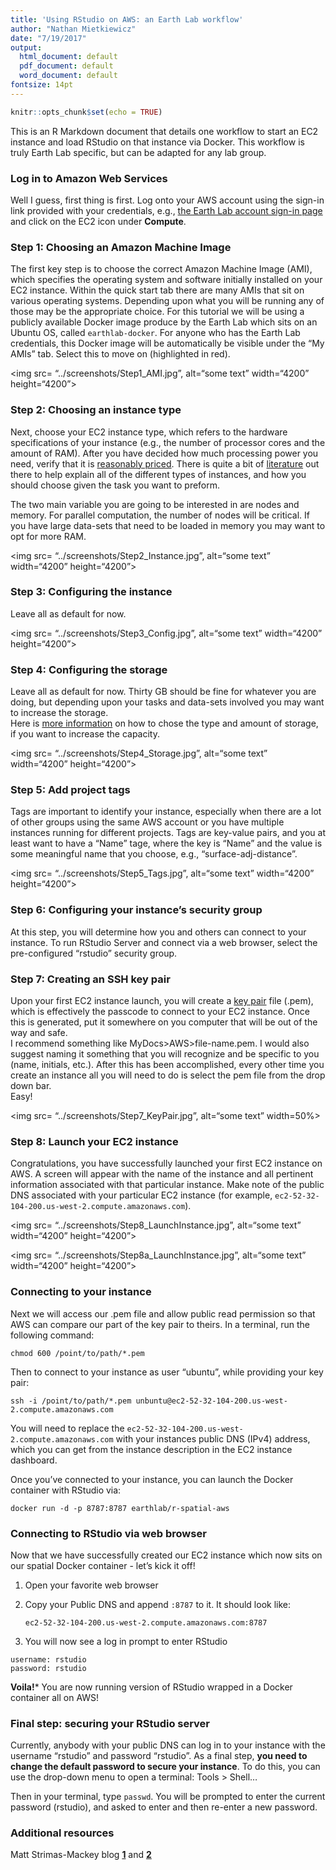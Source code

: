 ```yaml
---
title: 'Using RStudio on AWS: an Earth Lab workflow'
author: "Nathan Mietkiewicz"
date: "7/19/2017"
output:
  html_document: default
  pdf_document: default
  word_document: default
fontsize: 14pt
---
```


```r
knitr::opts_chunk$set(echo = TRUE)
```

This is an R Markdown document that details one workflow to start an EC2 instance and load RStudio on that instance via Docker. 
This workflow is truly Earth Lab specific, but can be adapted for any lab group.


### Log in to Amazon Web Services

Well I guess, first thing is first. 
Log onto your AWS account using the sign-in link provided with your credentials, e.g., [the Earth Lab account sign-in page](https://732215511434.signin.aws.amazon.com/console) and click on the EC2 icon under **Compute**. 


### Step 1: Choosing an Amazon Machine Image

The first key step is to choose the correct Amazon Machine Image (AMI), which specifies the operating system and software initially installed on your EC2 instance. 
Within the quick start tab there are many AMIs that sit on various operating systems. 
Depending upon what you will be running any of those may be the appropriate choice. 
For this tutorial we will be using a publicly available Docker image produce by the Earth Lab which sits on an Ubuntu OS, called `earthlab-docker`. 
For anyone who has the Earth Lab credentials, this Docker image will be automatically be visible under the "My AMIs" tab. 
Select this to move on (highlighted in red).

<img src= "../screenshots/Step1_AMI.jpg", alt="some text"  width="4200" height="4200">


### Step 2: Choosing an instance type

Next, choose your EC2 instance type, which refers to the hardware specifications of your instance (e.g., the number of processor cores and the amount of RAM).
After you have decided how much processing power you need, verify that it is [reasonably priced](https://aws.amazon.com/ec2/pricing/on-demand/). 
There is quite a bit of [literature](https://aws.amazon.com/blogs/aws/choosing-the-right-ec2-instance-type-for-your-application/) out there to help explain all of the different types of instances, and how you should choose given the task you want to preform.  

The two main variable you are going to be interested in are nodes and memory. 
For parallel computation, the number of nodes will be critical. 
If you have large data-sets that need to be loaded in memory you may want to opt for more RAM.

<img src= "../screenshots/Step2_Instance.jpg", alt="some text"  width="4200" height="4200">


### Step 3: Configuring the instance

Leave all as default for now.
  
<img src= "../screenshots/Step3_Config.jpg", alt="some text"  width="4200" height="4200">


### Step 4: Configuring the storage

Leave all as default for now. 
Thirty GB should be fine for whatever you are doing, but depending upon your tasks and data-sets involved you may want to increase the storage.  
Here is [more information](http://docs.aws.amazon.com/AWSEC2/latest/WindowsGuide/add-instance-store-volumes.html) on how to chose the type and amount of storage, if you want to increase the capacity. 
  
<img src= "../screenshots/Step4_Storage.jpg", alt="some text"  width="4200" height="4200">


### Step 5: Add project tags

Tags are important to identify your instance, especially when there are a lot of other groups using the same AWS account or you have multiple instances running for different projects. 
Tags are key-value pairs, and you at least want to have a "Name" tage, where the key is "Name" and the value is some meaningful name that you choose, e.g., "surface-adj-distance".

<img src= "../screenshots/Step5_Tags.jpg", alt="some text"  width="4200" height="4200">

  
### Step 6: Configuring your instance's security group

At this step, you will determine how you and others can connect to your instance. 
To run RStudio Server and connect via a web browser, select the pre-configured "rstudio" security group.


### Step 7: Creating an SSH key pair

Upon your first EC2 instance launch, you will create a [key pair](https://docs.aws.amazon.com/AWSEC2/latest/UserGuide/ec2-key-pairs.html?console_help=true) file (.pem), which is effectively the passcode to connect to your EC2 instance. 
Once this is generated, put it somewhere on you computer that will be out of the way and safe.  
I recommend something like MyDocs>AWS>file-name.pem. 
I would also suggest naming it something that you will recognize and be specific to you (name, initials, etc.). 
After this has been accomplished, every other time you create an instance all you will need to do is select the pem file from the drop down bar.  
Easy!

<img src= "../screenshots/Step7_KeyPair.jpg", alt="some text"  width=50%>


### Step 8: Launch your EC2 instance

Congratulations, you have successfully launched your first EC2 instance on AWS. 
A screen will appear with the name of the instance and all pertinent information associated with that particular instance.
Make note of the public DNS associated with your particular EC2 instance (for example, `ec2-52-32-104-200.us-west-2.compute.amazonaws.com`).

<img src= "../screenshots/Step8_LaunchInstance.jpg", alt="some text"  width="4200" height="4200">

<img src= "../screenshots/Step8a_LaunchInstance.jpg", alt="some text"  width="4200" height="4200">


### Connecting to your instance

Next we will access our .pem file and allow public read permission so that AWS can compare our part of the key pair to theirs.
In a terminal, run the following command:
  
`chmod 600 /point/to/path/*.pem`
  
Then to connect to your instance as user "ubuntu", while providing your key pair:
  
`ssh -i /point/to/path/*.pem unbuntu@ec2-52-32-104-200.us-west-2.compute.amazonaws.com`
  
You will need to replace the `ec2-52-32-104-200.us-west-2.compute.amazonaws.com` with your instances public DNS (IPv4) address, which you can get from the instance description in the EC2 instance dashboard.
  
Once you've connected to your instance, you can launch the Docker container with RStudio via:
  
`docker run -d -p 8787:8787 earthlab/r-spatial-aws`


### Connecting to RStudio via web browser

Now that we have successfully created our EC2 instance which now sits on our spatial Docker container - let's kick it off!
  
  1. Open your favorite web browser
  
  2. Copy your Public DNS and append `:8787` to it.  It should look like:
    
      `ec2-52-32-104-200.us-west-2.compute.amazonaws.com:8787`
  
  3.  You will now see a log in prompt to enter RStudio
  
    username: rstudio
    password: rstudio
    
  **Voila!*** You are now running version of RStudio wrapped in a Docker container all on AWS!


### Final step: securing your RStudio server

Currently, anybody with your public DNS can log in to your instance with the username "rstudio" and password "rstudio". 
As a final step, **you need to change the default password to secure your instance**. 
To do this, you can use the drop-down menu to open a terminal: Tools > Shell...

Then in your terminal, type `passwd`.
You will be prompted to enter the current password (rstudio), and asked to enter and then re-enter a new password. 



### Additional resources

  Matt Strimas-Mackey blog [**1**](http://strimas.com/r/rstudio-cloud-1/) and [**2**](http://strimas.com/r/rstudio-cloud-2/)
